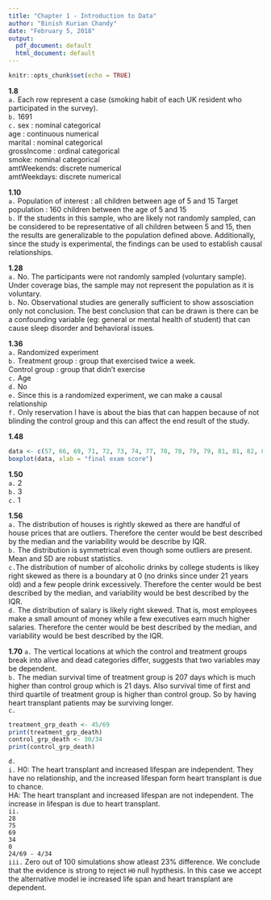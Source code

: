 ```yaml
---
title: "Chapter 1 - Introduction to Data"
author: "Binish Kurian Chandy"
date: "February 5, 2018"
output:
  pdf_document: default
  html_document: default
---
```


```r
knitr::opts_chunk$set(echo = TRUE)
```
**1.8**     
`a.` Each row represent a case (smoking habit of each UK resident who participated in the survey).    
`b.` 1691  
`c.` sex : nominal categorical  
   age : continuous numerical  
   marital : nominal categorical  
   grossIncome : ordinal categorical  
   smoke: nominal categorical  
   amtWeekends: discrete numerical  
   amtWeekdays: discrete numerical  

**1.10**  
`a.` Population of interest : all children between age of 5 and 15
   Target population : 160 children between the age of 5 and 15  
`b.` If the students in this sample, who are likely not randomly sampled, can be
considered to be representative of all children between 5 and 15, then the 
results are generalizable to the population defined above. Additionally, 
since the study is experimental, the findings can be used to establish 
causal relationships.

**1.28**  
`a.` No. The participants were not randomly sampled (voluntary sample). Under 
coverage bias, the sample may not represent the population as it is voluntary.  
`b.` No. Observational studies are generally sufficient to show assosciation 
only not conclusion. The best conclusion that can be drawn is there can be a 
confounding variable (eg: general or mental health of student) that can cause 
sleep disorder and behavioral issues.  

**1.36**  
`a.` Randomized experiment  
`b.` Treatment group : group that exercised twice a week.   
     Control group : group that didn't exercise  
`c.` Age  
`d.` No  
`e.` Since this is a randomized experiment, we can make a causal relationship  
`f.` Only reservation I have is about the bias that can happen because of not 
blinding the control group and this can affect the end result of the study.  

**1.48**
```r
data <- c(57, 66, 69, 71, 72, 73, 74, 77, 78, 78, 79, 79, 81, 81, 82, 83, 83, 88, 89, 94)
boxplot(data, xlab = "final exam score")
```

**1.50**  
`a.` 2  
`b.` 3  
`c.` 1  

**1.56**  
`a.` The distribution of houses is rightly skewed as there are handful of house 
prices that are outliers. Therefore the center would be best described by the 
median and the variability would be describe by IQR.  
`b.` The distribution is symmetrical even though some outliers are present. 
Mean and SD are robust statistics.  
`c.`The distribution of number of alcoholic drinks by college students is likey 
right skewed as there is a boundary at 0 (no drinks since under 21 years old) 
and a few people drink excessively. Therefore the center would be best described
by the median, and variability would be best described by the IQR.  
`d.` The distribution of salary is likely right skewed. That is, most employees 
make a small amount of money while a few executives earn much higher salaries. 
Therefore the center would be best described by the median, and variability 
would be best described by the IQR.  

**1.70**
`a.` The vertical locations at which the control and treatment groups break into
alive and dead categories differ, suggests that two variables may be dependent.    
`b.` The median survival time of treatment group is 207 days which is much 
higher than control group which is 21 days. Also survival time of first and 
third quartile of treatment group is higher than control group. So by having 
heart transplant patients may be surviving longer.  
`c.`
```r
treatment_grp_death <- 45/69
print(treatment_grp_death)
control_grp_death <- 30/34
print(control_grp_death)
```
`d.`  
`i.` H0: The heart transplant and increased lifespan are independent. 
They have no relationship, and the increased lifespan form heart transplant 
is due to chance.  
HA: The heart transplant and increased lifespan are not independent. 
The increase in lifespan is due to heart transplant.  
`ii.`  
`28`    
`75`    
`69`  
`34`  
`0`  
`24/69 - 4/34`  
`iii.` Zero out of 100 simulations show atleast 23% difference.
We conclude that the evidence is strong to reject `H0` null hypthesis. In this 
case we accept the alternative model ie increased life span and heart transplant
are dependent.